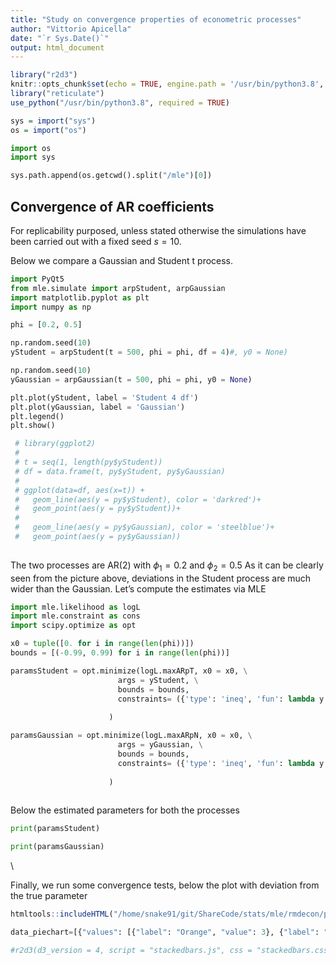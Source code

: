 ```yaml
---
title: "Study on convergence properties of econometric processes"
author: "Vittorio Apicella"
date: "`r Sys.Date()`"
output: html_document
---
```


```r
library("r2d3")
knitr::opts_chunk$set(echo = TRUE, engine.path = '/usr/bin/python3.8', warning = FALSE, cache.lazy = FALSE)
library("reticulate")
use_python("/usr/bin/python3.8", required = TRUE)

sys = import("sys")
os = import("os")
```

```python
import os
import sys

sys.path.append(os.getcwd().split("/mle")[0])

```

## Convergence of AR coefficients

For replicability purposed, unless stated otherwise the simulations have been
carried out with a fixed seed $s = 10$.

Below we compare a Gaussian and Student t process.


```python
import PyQt5
from mle.simulate import arpStudent, arpGaussian
import matplotlib.pyplot as plt
import numpy as np

phi = [0.2, 0.5]

np.random.seed(10)
yStudent = arpStudent(t = 500, phi = phi, df = 4)#, y0 = None)

np.random.seed(10)
yGaussian = arpGaussian(t = 500, phi = phi, y0 = None)

plt.plot(yStudent, label = 'Student 4 df')
plt.plot(yGaussian, label = 'Gaussian')
plt.legend()
plt.show()
```


```r
 
 # library(ggplot2)
 # 
 # t = seq(1, length(py$yStudent))
 # df = data.frame(t, py$yStudent, py$yGaussian)
 # 
 # ggplot(data=df, aes(x=t)) +
 #   geom_line(aes(y = py$yStudent), color = 'darkred')+
 #   geom_point(aes(y = py$yStudent))+
 # 
 #   geom_line(aes(y = py$yGaussian), color = 'steelblue')+
 #   geom_point(aes(y = py$yGaussian))
 
```

The two processes are AR(2) with $\phi_1 = 0.2$ and $\phi_2 = 0.5$
As it can be clearly seen from the picture above, deviations in the Student process are much wider than the Gaussian.
Let's compute the estimates via MLE


```python
import mle.likelihood as logL
import mle.constraint as cons
import scipy.optimize as opt

x0 = tuple([0. for i in range(len(phi))])
bounds = [(-0.99, 0.99) for i in range(len(phi))]

paramsStudent = opt.minimize(logL.maxARpT, x0 = x0, \
                        args = yStudent, \
                        bounds = bounds,
                        constraints= ({'type': 'ineq', 'fun': lambda y: cons.consARp(y)})#, \
                        
                      )

paramsGaussian = opt.minimize(logL.maxARpN, x0 = x0, \
                        args = yGaussian, \
                        bounds = bounds,
                        constraints= ({'type': 'ineq', 'fun': lambda y: cons.consARp(y)})#, \
                        
                      )
                      
```


Below the estimated parameters for both the processes
```python
print(paramsStudent)
```
```python
print(paramsGaussian)
```
\\

Finally, we run some convergence tests, below the plot with deviation from the true parameter

```r
htmltools::includeHTML("/home/snake91/git/ShareCode/stats/mle/rmdecon/plot.html")
```


```python
data_piechart=[{"values": [{"label": "Orange", "value": 3}, {"label": "Banana", "value": 4}, {"label": "Pear", "value": 0}, {"label": "Kiwi", "value": 1}, {"label": "Apple", "value": 5}, {"label": "Strawberry", "value": 7}, {"label": "Pineapple", "value": 3}], "key": "Serie 1"}];
```

```r
#r2d3(d3_version = 4, script = "stackedbars.js", css = "stackedbars.css")

```